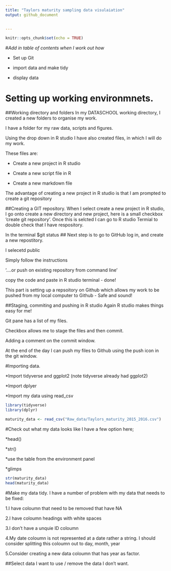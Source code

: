 ```yaml
---
title: "Taylors maturity sampling data visulaiation"
output: github_document

 
---
```


```r
knitr::opts_chunk$set(echo = TRUE)
```


#*Add in table of contents when I work out how*

* Set up Git

* import data and make tidy

* display data 


# Setting up working environmnets.
##Working directory and folders
In my DATASCHOOL working directory, I created a new folders to organise my work.

I have a folder for my raw data, scripts and figures.

Using the drop down in R studio I have also created files, in which I will do my work.

These files are:

* Create a new project in R studio

* Create a new script file in R

* Create a new markdown file



The advantage of creating a new project in R studio is that I am prompted to create a git repository

##Creating a GIT repository.
When I select create a new project in R studio, I go onto create a new directory and new project, here is a small checkbox 'create git repository'.
Once this is selcted I can go to R studio Termial to double check that I have respository.


In the terminal 
$git status
## Next step is to go to GitHub
log in, and create a new repostitory.

I selecetd public 

Simply follow the instructions 

'....or push on existing repository from command line'

copy the code and paste in R studio terminal - done!

This part is setting up a repsoitory on Github which allows my work to be pushed from my local computer to Github - Safe and sound!

##Staging, commiting and pushing in R studio
Again R studio makes things easy for me!

Git pane has a list of my files.

Checkbox allows me to stage the files and then commit.

Adding a comment on the commit window.

At the end of the day I can push my files to Github using the push icon in the git window.

#Importing data.

*Import tidyverse and ggplot2
(note tidyverse already had ggplot2)

*Import dplyer

*Import my data using read_csv

```r
library(tidyverse)
library(dplyr)

maturity_data <- read_csv("Raw_data/Taylors_maturity_2015_2016.csv")
```
#Check out what my data looks like
I have a few option here;

*head()

*str()

*use the table from the environment panel 

*glimps
```r
str(maturity_data)
head(maturity_data)
```
#Make my data tidy.
I have a number of problem with my data that needs to be fixed:

1.I have coloumn that need to be removed that have NA

2.I have coloumn headings with white spaces

3.I don't have a unquie ID coloumn

4.My date coloumn is not represented at a date rather a string.
  I should consider splitting this coloumn out to day, month, year

5.Consider creating a new data coloumn that has year as factor.

##Select data I want to use / remove the data I don't want.

```r

```

